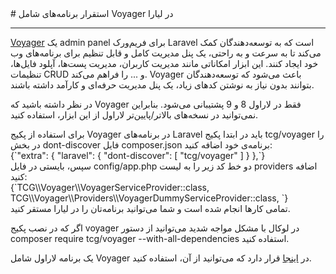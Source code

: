 

<Layout>
<Head>
<title>مستندات استقرار برنامه‌های Laravel Voyager - لیارا</title>
</Head>
# استقرار برنامه‌های شامل Voyager در لیارا
<hr className="mb-2" />
<a href="https://voyager.devdojo.com/" className="text-[#2196f3] ">Voyager</a> یک admin panel برای فریم‌ورک Laravel است که به توسعه‌دهندگان کمک می‌کند تا به سرعت و به راحتی، یک پنل مدیریت کامل و قابل تنظیم برای برنامه‌های وب خود ایجاد کنند.
این ابزار امکاناتی مانند مدیریت کاربران، مدیریت پست‌ها، آپلود فایل‌ها، تنظیمات CRUD  و ... را فراهم می‌کند. Voyager باعث می‌شود که توسعه‌دهندگان بتوانند بدون نیاز به نوشتن کدهای زیاد، یک پنل مدیریت حرفه‌ای و کارآمد داشته باشند.

<div className='h-2'/>
<Alert variant="error">
<p>
در نظر داشته باشید که Voyager فقط در لاراول 8 و 9 پشتیبانی می‌شود. بنابراین نمی‌توانید
در نسخه‌های بالاتر/پایین‌تر لاراول از این ابزار، استفاده کنید.
</p>
</Alert>
<div className='h-2'/>
برای استفاده از پکیج Voyager در برنامه‌های Laravel باید در ابتدا پکیج <Important>tcg/voyager</Important> را در بخش <Important>dont-discover</Important> فایل <Important>composer.json</Important> برنامه‌ی خود اضافه کنید:

<div className="h-2" />
<div dir='ltr'>
    <Highlight className="json">
        {`"extra": {
    "laravel": {
        "dont-discover": [
            "tcg/voyager"
        ]
    }
},`}
    </Highlight>
</div>
<div className="h-2" />
سپس، بایستی در فایل <Important>config/app.php</Important> دو خط کد زیر را به لیست <Important>providers</Important> اضافه کنید:

<div className="h-2" />
<div dir='ltr'>
    <Highlight className="json">
        {`TCG\\Voyager\\VoyagerServiceProvider::class,
TCG\\Voyager\\Providers\\VoyagerDummyServiceProvider::class,
`}
    </Highlight>
</div>
<div className="h-2" />
تمامی کارها انجام شده است و شما می‌توانید برنامه‌تان را در لیارا مستقر کنید. 

<div className='h-2'/>
<Alert variant="info">
<p>
اگر که در نصب پکیج voyager در لوکال با مشکل مواجه شدید می‌توانید از دستور <Important>composer require tcg/voyager --with-all-dependencies</Important> استفاده کنید.
</p>
</Alert>
<Alert variant="success">
<p>
یک برنامه لاراول شامل Voyager در <a href="https://github.com/liara-cloud/laravel-getting-started/tree/voyager" className="text-[#2196f3] ">اینجا</a> قرار دارد که می‌توانید از آن، استفاده کنید.
</p>
</Alert>

</Layout>